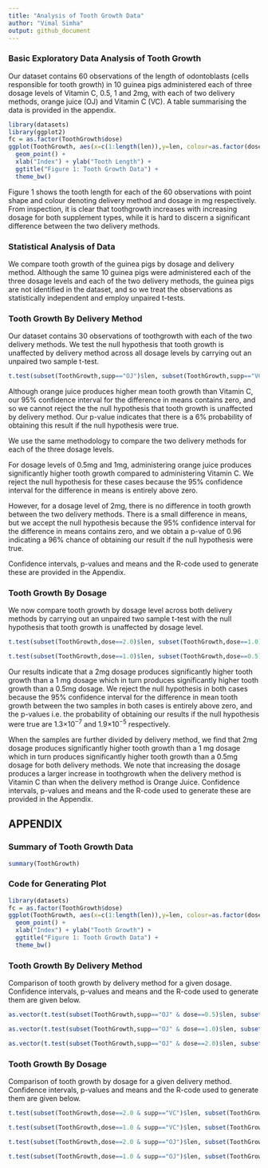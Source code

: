 ```yaml
---
title: "Analysis of Tooth Growth Data"
author: "Vimal Simha"
output: github_document
---
```


### Basic Exploratory Data Analysis of Tooth Growth

Our dataset contains 60 observations of the length of odontoblasts (cells responsible for tooth growth) in 10 guinea pigs administered each of three dosage levels of Vitamin C, 0.5, 1 and 2mg, with each of two delivery methods, orange juice (OJ) and Vitamin C (VC). A table summarising the data is provided in the appendix.

```r
library(datasets)
library(ggplot2)
fc = as.factor(ToothGrowth$dose)
ggplot(ToothGrowth, aes(x=c(1:length(len)),y=len, colour=as.factor(dose), shape=supp)) +
  geom_point() +
  xlab("Index") + ylab("Tooth Length") +
  ggtitle("Figure 1: Tooth Growth Data") +
  theme_bw()
```

Figure 1 shows the tooth length for each of the 60 observations with point shape and colour denoting delivery method and dosage in mg respectively. From inspection, it is clear that toothgrowth increases with increasing dosage for both supplement types, while it is hard to discern a significant difference between the two delivery methods.

### Statistical Analysis of Data

We compare tooth growth of the guinea pigs by dosage and delivery method. Although the same 10 guinea pigs were administered each of the three dosage levels and each of the two delivery methods, the guinea pigs are not identified in the dataset, and so we treat the observations as statistically independent and employ unpaired t-tests.

### Tooth Growth By Delivery Method

Our dataset contains 30 observations of toothgrowth with each of the two delivery methods. We test the null hypothesis that tooth growth is unaffected by delivery method across all dosage levels by carrying out an unpaired two sample t-test.

```r
t.test(subset(ToothGrowth,supp=="OJ")$len, subset(ToothGrowth,supp=="VC")$len)
```

Although orange juice produces higher mean tooth growth than Vitamin C, our 95% confidence interval for the difference in means contains zero, and so we cannot reject the the null hypothesis that tooth growth is unaffected by delivery method. Our p-value indicates that there is a 6% probability of obtaining this result if the null hypothesis were true.

We use the same methodology to compare the two delivery methods for each of the three dosage levels. 

For dosage levels of 0.5mg and 1mg, administering orange juice produces significantly higher tooth growth compared to administering Vitamin C. We reject the null hypothesis for these cases because the 95% confidence interval for the difference in means is entirely above zero. 

However, for a dosage level of 2mg, there is no difference in tooth growth between the two delivery methods. There is a small difference in means, but we accept the null hypothesis because the 95% confidence interval for the difference in means contains zero, and we obtain a p-value of 0.96 indicating a 96% chance of obtaining our result if the null hypothesis were true.   

Confidence intervals, p-values and means and the R-code used to generate these are provided in the Appendix.

### Tooth Growth By Dosage

We now compare tooth growth by dosage level across both delivery methods by carrying out an unpaired two sample t-test with the null hypothesis that tooth growth is unaffected by dosage level.

```r
t.test(subset(ToothGrowth,dose==2.0)$len, subset(ToothGrowth,dose==1.0)$len)
```

```r
t.test(subset(ToothGrowth,dose==1.0)$len, subset(ToothGrowth,dose==0.5)$len)
```

Our results indicate that a 2mg dosage produces significantly higher tooth growth than a 1 mg dosage which in turn produces significantly higher tooth growth than a 0.5mg dosage. We reject the null hypothesis in both cases because the 95% confidence interval for the difference in mean tooth growth between the two samples in both cases is entirely above zero, and the p-values i.e. the probability of obtaining our results if the null hypothesis were true are 1.3$\times10^{-7}$ and 1.9$\times10^{-5}$ respectively.

When the samples are further divided by delivery method, we find that 2mg dosage produces significantly higher tooth growth than a 1 mg dosage which in turn produces significantly higher tooth growth than a 0.5mg dosage for both delivery methods. We note that increasing the dosage produces a larger increase in toothgrowth when the delivery method is Vitamin C than when the delivery method is Orange Juice. Confidence intervals, p-values and means and the R-code used to generate these are provided in the Appendix.

## APPENDIX


### Summary of Tooth Growth Data

```r
summary(ToothGrowth)
```

### Code for Generating Plot

```r
library(datasets)
fc = as.factor(ToothGrowth$dose)
ggplot(ToothGrowth, aes(x=c(1:length(len)),y=len, colour=as.factor(dose), shape=supp)) +
  geom_point() +
  xlab("Index") + ylab("Tooth Growth") +
  ggtitle("Figure 1: Tooth Growth Data") +
  theme_bw()
```

### Tooth Growth By Delivery Method

Comparison of tooth growth by delivery method for a given dosage. Confidence intervals, p-values and means and the R-code used to generate them are given below.

```r
as.vector(t.test(subset(ToothGrowth,supp=="OJ" & dose==0.5)$len, subset(ToothGrowth,supp=="VC" & dose==0.5)$len))
```

```r
as.vector(t.test(subset(ToothGrowth,supp=="OJ" & dose==1.0)$len, subset(ToothGrowth,supp=="VC" & dose==1.0)$len))
```

```r
as.vector(t.test(subset(ToothGrowth,supp=="OJ" & dose==2.0)$len, subset(ToothGrowth,supp=="VC" & dose==2.0)$len))
```

### Tooth Growth By Dosage

Comparison of tooth growth by dosage for a given delivery method. Confidence intervals, p-values and means and the R-code used to generate them are given below.

```r
t.test(subset(ToothGrowth,dose==2.0 & supp=="VC")$len, subset(ToothGrowth,dose==1.0 & supp=="VC")$len)
```

```r
t.test(subset(ToothGrowth,dose==1.0 & supp=="VC")$len, subset(ToothGrowth,dose==0.5 & supp=="VC")$len)
```

```r
t.test(subset(ToothGrowth,dose==2.0 & supp=="OJ")$len, subset(ToothGrowth,dose==1.0 & supp=="OJ")$len)
```

```r
t.test(subset(ToothGrowth,dose==1.0 & supp=="OJ")$len, subset(ToothGrowth,dose==0.5 & supp=="OJ")$len)
```